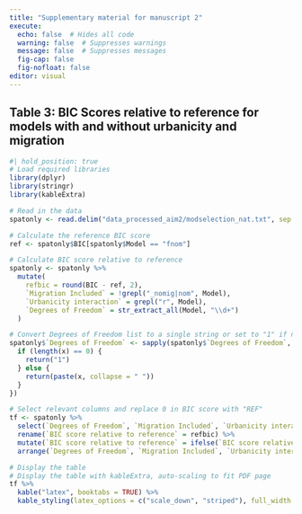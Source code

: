 ```yaml
---
title: "Supplementary material for manuscript 2"
execute:
  echo: false  # Hides all code
  warning: false  # Suppresses warnings
  message: false  # Suppresses messages
  fig-cap: false 
  fig-nofloat: false
editor: visual
---
```

\clearpage
::: {#table-aim2_table3}
## Table 3: BIC Scores relative to reference for models with and without urbanicity and migration

\vspace{0.2cm}  <!-- Adds a small space after the heading to keep layout clean -->


```r
#| hold_position: true
# Load required libraries
library(dplyr)
library(stringr)
library(kableExtra)

# Read in the data
spatonly <- read.delim("data_processed_aim2/modselection_nat.txt", sep = ",")

# Calculate the reference BIC score
ref <- spatonly$BIC[spatonly$Model == "fnom"]

# Calculate BIC score relative to reference
spatonly <- spatonly %>%
  mutate(
    refbic = round(BIC - ref, 2),
    `Migration Included` = !grepl("_nomig|nom", Model),
    `Urbanicity interaction` = grepl("r", Model),
    `Degrees of Freedom` = str_extract_all(Model, "\\d+")
  )

# Convert Degrees of Freedom list to a single string or set to "1" if no number is found
spatonly$`Degrees of Freedom` <- sapply(spatonly$`Degrees of Freedom`, function(x) {
  if (length(x) == 0) {
    return("1")
  } else {
    return(paste(x, collapse = " "))
  }
})

# Select relevant columns and replace 0 in BIC score with "REF"
tf <- spatonly %>%
  select(`Degrees of Freedom`, `Migration Included`, `Urbanicity interaction`, refbic) %>%
  rename(`BIC score relative to reference` = refbic) %>%
  mutate(`BIC score relative to reference` = ifelse(`BIC score relative to reference` == 0, "REF", `BIC score relative to reference`)) %>%
  arrange(`Degrees of Freedom`, `Migration Included`, `Urbanicity interaction`)

# Display the table
# Display the table with kableExtra, auto-scaling to fit PDF page
tf %>%
  kable("latex", booktabs = TRUE) %>%
  kable_styling(latex_options = c("scale_down", "striped"), full_width = FALSE)

```
:::
